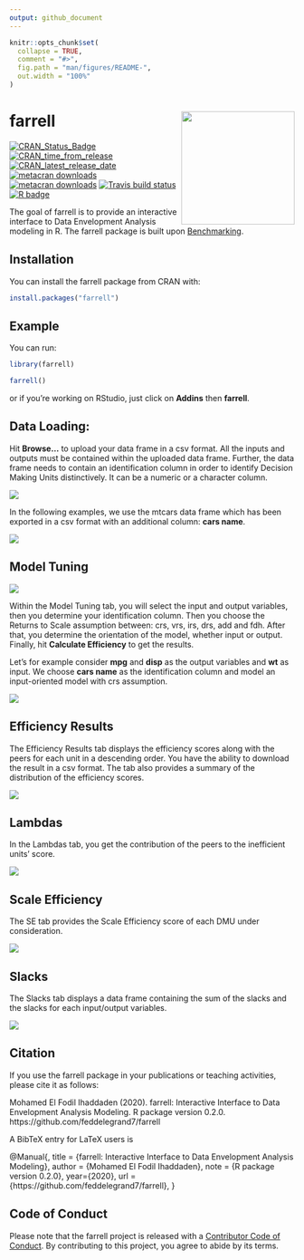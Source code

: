 ```yaml
---
output: github_document
---
```


<!-- README.md is generated from README.Rmd. Please edit that file -->

```r
knitr::opts_chunk$set(
  collapse = TRUE,
  comment = "#>",
  fig.path = "man/figures/README-",
  out.width = "100%"
)
```


# farrell <a><img src='man/figures/hex.png' align="right" height="200" /></a>

<!-- badges: start -->
[![CRAN_Status_Badge](https://www.r-pkg.org/badges/version/farrell)](https://cran.r-project.org/package=farrell)
[![CRAN_time_from_release](https://www.r-pkg.org/badges/ago/farrell)](https://cran.r-project.org/package=farrell)
[![CRAN_latest_release_date](https://www.r-pkg.org/badges/last-release/farrell)](https://cran.r-project.org/package=farrell)
[![metacran downloads](https://cranlogs.r-pkg.org/badges/farrell)](https://cran.r-project.org/package=farrell)
[![metacran downloads](https://cranlogs.r-pkg.org/badges/grand-total/farrell)](https://cran.r-project.org/package=farrell)
[![Travis build status](https://travis-ci.com/feddelegrand7/farrell.svg?branch=master)](https://travis-ci.com/feddelegrand7/farrell)
[![R badge](https://img.shields.io/badge/Build%20with-♥%20and%20R-blue)](https://github.com/feddelegrand7/farrell)

<!-- badges: end -->

The goal of farrell is to provide an interactive interface to Data Envelopment Analysis modeling in R. The farrell package is built upon [Benchmarking](https://CRAN.R-project.org/package=Benchmarking).

## Installation

You can install the farrell package from CRAN with:




```r

install.packages("farrell")

```



## Example

You can run: 

```r
library(farrell)

farrell()

```

or if you're working on RStudio, just click on __Addins__ then __farrell__. 

## Data Loading: 


Hit __Browse...__ to upload your data frame in a csv format. All the inputs and outputs must be contained
within the uploaded data frame. Further, the data frame needs to contain an identification column in order
to identify Decision Making Units distinctively. It can be a numeric or a character column.

![](man/figures/fig1.png)


In the following examples, we use the mtcars data frame which has been exported in a csv format with an additional column: __cars name__. 



![](man/figures/fig2.png)


## Model Tuning


![](man/figures/fig3.png)

Within the Model Tuning tab, you will select the input and output variables, then you determine your identification column. Then you choose the Returns to Scale assumption between: crs, vrs, irs, drs, add and fdh. After that, you determine the orientation of the model, whether input or output. Finally, hit __Calculate Efficiency__ to get the results. 

Let's for example consider __mpg__ and __disp__ as the output variables and __wt__ as input. We choose __cars name__ as the identification column and model an input-oriented model with crs assumption. 



![](man/figures/fig4.png)

## Efficiency Results


The Efficiency Results tab displays the efficiency scores along with the peers for each unit in a descending order. You have the ability to download the result in a csv format. The tab also provides a summary of the distribution of the efficiency scores. 


![](man/figures/fig5.png)


## Lambdas


In the Lambdas tab, you get the contribution of the peers to the inefficient units' score. 


![](man/figures/fig6.png)


## Scale Efficiency 


The SE tab provides the Scale Efficiency score of each DMU under consideration. 

![](man/figures/fig7.png)

## Slacks

The Slacks tab displays a data frame containing the sum of the slacks and the slacks for each input/output variables. 


![](man/figures/fig8.png)



## Citation 

If you use the farrell package in your publications or teaching activities, please cite it as follows:


 
 Mohamed El Fodil Ihaddaden (2020). farrell: Interactive
  Interface to Data Envelopment Analysis Modeling. R package version 0.2.0.
  https://github.com/feddelegrand7/farrell

A BibTeX entry for LaTeX users is

  @Manual{,
    title = {farrell: Interactive Interface to Data Envelopment Analysis Modeling},
    author = {Mohamed El Fodil Ihaddaden},
    note = {R package version 0.2.0},
    year={2020},
    url = {https://github.com/feddelegrand7/farrell},
  }




## Code of Conduct
  
Please note that the farrell project is released with a [Contributor Code of Conduct](https://contributor-covenant.org/version/2/0/CODE_OF_CONDUCT.html). By contributing to this project, you agree to abide by its terms.
